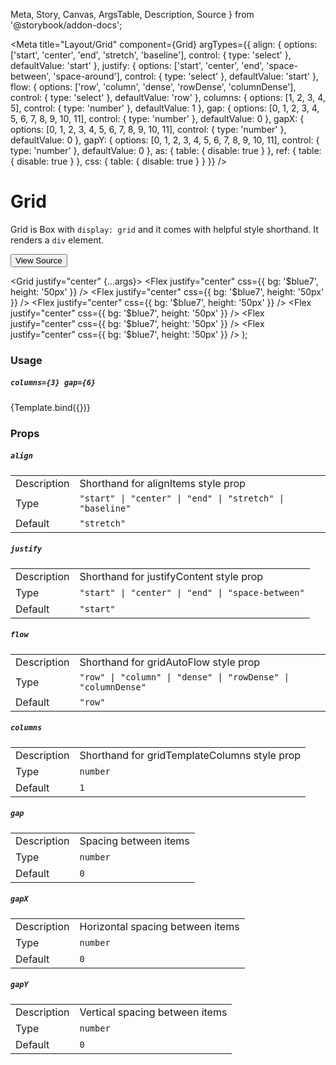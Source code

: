   Meta,
  Story,
  Canvas,
  ArgsTable,
  Description,
  Source
} from '@storybook/addon-docs';


<Meta
  title="Layout/Grid"
  component={Grid}
  argTypes={{
    align: {
      options: ['start', 'center', 'end', 'stretch', 'baseline'],
      control: { type: 'select' },
      defaultValue: 'start'
    },
    justify: {
      options: ['start', 'center', 'end', 'space-between', 'space-around'],
      control: { type: 'select' },
      defaultValue: 'start'
    },
    flow: {
      options: ['row', 'column', 'dense', 'rowDense', 'columnDense'],
      control: { type: 'select' },
      defaultValue: 'row'
    },
    columns: {
      options: [1, 2, 3, 4, 5],
      control: { type: 'number' },
      defaultValue: 1
    },
    gap: {
      options: [0, 1, 2, 3, 4, 5, 6, 7, 8, 9, 10, 11],
      control: { type: 'number' },
      defaultValue: 0
    },
    gapX: {
      options: [0, 1, 2, 3, 4, 5, 6, 7, 8, 9, 10, 11],
      control: { type: 'number' },
      defaultValue: 0
    },
    gapY: {
      options: [0, 1, 2, 3, 4, 5, 6, 7, 8, 9, 10, 11],
      control: { type: 'number' },
      defaultValue: 0
    },
    as: {
      table: {
        disable: true
      }
    },
    ref: {
      table: {
        disable: true
      }
    },
    css: {
      table: {
        disable: true
      }
    }
  }}
/>

# Grid

Grid is Box with `display: grid` and it comes with helpful style shorthand. It renders a `div` element.

[<Button size='medium'>View Source</Button>](https://github.com/smurph7/stitch-ui/blob/main/src/components/Grid.tsx)

  <Grid justify="center" {...args}>
    <Flex justify="center" css={{ bg: '$blue7', height: '50px' }} />
    <Flex justify="center" css={{ bg: '$blue7', height: '50px' }} />
    <Flex justify="center" css={{ bg: '$blue7', height: '50px' }} />
    <Flex justify="center" css={{ bg: '$blue7', height: '50px' }} />
    <Flex justify="center" css={{ bg: '$blue7', height: '50px' }} />
    <Flex justify="center" css={{ bg: '$blue7', height: '50px' }} />
  </Grid>
);

### Usage

##### `columns={3} gap={6}`

<Canvas>
  <Story name="Grid" args={{ columns: 3, gap: 6 }}>
    {Template.bind({})}
  </Story>
</Canvas>

### Props

##### `align`

<table>
  <tr>
    <td>Description</td>
    <td>Shorthand for alignItems style prop</td>
  </tr>
  <tr />
  <tr>
    <td>Type</td>
    <td>
      <code>"start" | "center" | "end" | "stretch" | "baseline"</code>
    </td>
  </tr>
  <tr />
  <tr>
    <td>Default</td>
    <td>
      <code>"stretch"</code>
    </td>
  </tr>
</table>

##### `justify`

<table>
  <tr>
    <td>Description</td>
    <td>Shorthand for justifyContent style prop</td>
  </tr>
  <tr />
  <tr>
    <td>Type</td>
    <td>
      <code>"start" | "center" | "end" | "space-between"</code>
    </td>
  </tr>
  <tr />
  <tr>
    <td>Default</td>
    <td>
      <code>"start"</code>
    </td>
  </tr>
</table>

##### `flow`

<table>
  <tr>
    <td>Description</td>
    <td>Shorthand for gridAutoFlow style prop</td>
  </tr>
  <tr />
  <tr>
    <td>Type</td>
    <td>
      <code>"row" | "column" | "dense" | "rowDense" | "columnDense"</code>
    </td>
  </tr>
  <tr />
  <tr>
    <td>Default</td>
    <td>
      <code>"row"</code>
    </td>
  </tr>
</table>

##### `columns`

<table>
  <tr>
    <td>Description</td>
    <td>Shorthand for gridTemplateColumns style prop</td>
  </tr>
  <tr />
  <tr>
    <td>Type</td>
    <td>
      <code>number</code>
    </td>
  </tr>
  <tr />
  <tr>
    <td>Default</td>
    <td>
      <code>1</code>
    </td>
  </tr>
</table>

##### `gap`

<table>
  <tr>
    <td>Description</td>
    <td>Spacing between items</td>
  </tr>
  <tr />
  <tr>
    <td>Type</td>
    <td>
      <code>number</code>
    </td>
  </tr>
  <tr />
  <tr>
    <td>Default</td>
    <td>
      <code>0</code>
    </td>
  </tr>
</table>

##### `gapX`

<table>
  <tr>
    <td>Description</td>
    <td>Horizontal spacing between items</td>
  </tr>
  <tr />
  <tr>
    <td>Type</td>
    <td>
      <code>number</code>
    </td>
  </tr>
  <tr />
  <tr>
    <td>Default</td>
    <td>
      <code>0</code>
    </td>
  </tr>
</table>

##### `gapY`

<table>
  <tr>
    <td>Description</td>
    <td>Vertical spacing between items</td>
  </tr>
  <tr />
  <tr>
    <td>Type</td>
    <td>
      <code>number</code>
    </td>
  </tr>
  <tr />
  <tr>
    <td>Default</td>
    <td>
      <code>0</code>
    </td>
  </tr>
</table>

